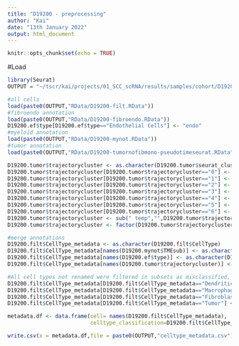 ```yaml
---
title: "D19200 - preprocessing"
author: "Kai"
date: "13th January 2022"
output: html_document
---
```


```r
knitr::opts_chunk$set(echo = TRUE)
```

#Load

```r
library(Seurat)
OUTPUT = "~/tscr/kai/projects/01_SCC_scRNA/results/samples/cohort/D19200/rp/"

#all cells
load(paste0(OUTPUT,"RData/D19200-filt.RData"))
#fibroendo annotation
load(paste0(OUTPUT,"RData/D19200-fibroendo.RData"))
D19200.ef$type[D19200.ef$type=="Endothelial Cells"] <- "endo"
#myeloid annotation
load(paste0(OUTPUT,"RData/D19200-mynot.RData"))
#tumor annotation
load(paste0(OUTPUT,"RData/D19200-tumornofibmono-pseudotimeseurat.RData"))

D19200.tumor$trajectorycluster <- as.character(D19200.tumor$seurat_clusters_tumor_SCT_PCA)
D19200.tumor$trajectorycluster[D19200.tumor$trajectorycluster=="0"] <- "6 temp"
D19200.tumor$trajectorycluster[D19200.tumor$trajectorycluster=="1"] <- "3 temp"
D19200.tumor$trajectorycluster[D19200.tumor$trajectorycluster=="2"] <- "4 temp"
D19200.tumor$trajectorycluster[D19200.tumor$trajectorycluster=="3"] <- "2 temp"
D19200.tumor$trajectorycluster[D19200.tumor$trajectorycluster=="4"] <- "1 temp"
D19200.tumor$trajectorycluster[D19200.tumor$trajectorycluster=="5"] <- "7 temp"
D19200.tumor$trajectorycluster[D19200.tumor$trajectorycluster=="6"] <- "5 temp"
D19200.tumor$trajectorycluster <- sub(" temp","",D19200.tumor$trajectorycluster)
D19200.tumor$trajectorycluster <- factor(D19200.tumor$trajectorycluster)

#merge annotations
D19200.filt$CellType_metadata <- as.character(D19200.filt$CellType)
D19200.filt$CellType_metadata[names(D19200.mynot$TMEsub)] <- as.character(D19200.mynot$TMEsub)
D19200.filt$CellType_metadata[names(D19200.ef$type)] <- as.character(D19200.ef$type)
D19200.filt$CellType_metadata[names(D19200.tumor$trajectorycluster)] <- paste0("Tumor-",as.character(D19200.tumor$trajectorycluster))

#All cell types not renamed were filtered in subsets as misclassified, so rename accordingly
D19200.filt$CellType_metadata[D19200.filt$CellType_metadata=="Dendritic Cells"] <- "Dend-misclassified"
D19200.filt$CellType_metadata[D19200.filt$CellType_metadata=="Macrophages"] <- "Macro-misclassified"
D19200.filt$CellType_metadata[D19200.filt$CellType_metadata=="Fibroblasts"] <- "CAF-misclassified"
D19200.filt$CellType_metadata[D19200.filt$CellType_metadata=="Tumor"] <- "Tumor-misclassified"

metadata.df <- data.frame(cell= names(D19200.filt$CellType_metadata),
                          celltype_classification=D19200.filt$CellType_metadata)

write.csv(x = metadata.df,file = paste0(OUTPUT,"celltype_metadata.csv"),row.names = F,col.names = F)

```
